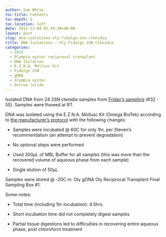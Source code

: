 ```yaml
---
author: Sam White
toc-title: Contents
toc-depth: 5
toc-location: left
date: 2015-11-04 05:50:30+00:00
layout: post
slug: dna-isolations-oly-fidalgo-2sn-ctenidia
title: DNA Isolations – Oly Fidalgo 2SN Ctenidia
categories:
  - 2015
  - Olympia oyster reciprocal transplant
  - DNA Isolation
  - E.Z.N.A. Mollusc Kit
  - Fidalgo 2SN
  - gDNA
  - olympia oyster
  - Ostrea lurida
---
```


Isolated DNA from 24 2SN ctenidia samples from [Friday's sampling](../2015-10-31-oyster-sampling-oly-fidalgo-2sn-2hl-2nf-reciprocal-transplants-final-samplings/index.qmd) (#32 - 55). Samples were thawed at RT.

DNA was isolated using the E.Z.N.A. Mollusc Kit (Omega BioTek) according to [the manufacturer’s protocol](https://github.com/sr320/LabDocs/blob/master/protocols/Commercial_Protocols/Omega_Mollusc-DNA-Kit-Combo-May-2013-D3373.pdf) with the following changes:




    
  * Samples were incubated @ 60C for only 1hr, per Steven's recommendation (an attempt to prevent degradation)

    
  * No optional steps were performed

    
  * Used 300μL of MBL Buffer for all samples (this was more than the recovered volume of aqueous phase from each sample)

    
  * Single elution of 50μL



Samples were stored @ -20C in: Oly gDNA Oly Reciprocal Transplant Final Sampling Box #1.

Some notes:


    
  * Total time (including 1hr incubation): 4.5hrs.

    
  * Short incubation time did not completely digest samples

    
  * Partial tissue digestions led to difficulties in recovering entire aqueous phase, post chloroform treatment




